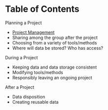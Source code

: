 # Table of Contents {#main}

Planning a Project

-   [Project Management](#managment)
-   Sharing among the group after the project
-   Choosing from a variety of tools/methods
-   Where will data be stored?  Who has access?  

During a Project

-   Keeping data and data storage consistent
-   Modifying tools/methods
-   Responsibly leaving an ongoing project

After a Project

-   Data disposition
-   Creating reusable data
